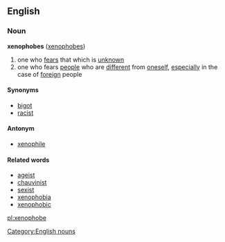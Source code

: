==English==

===Noun===
'''xenophobes''' ([[xenophobes]])
# one who [[fear]]s that which is [[unknown]]
# one who fears [[people]] who are [[different]] from [[oneself]], [[especially]] in the case of [[foreign]] people

====Synonyms====
*[[bigot]]
*[[racist]]

====Antonym====
*[[xenophile]]

====Related words====
*[[ageist]]
*[[chauvinist]]
*[[sexist]]
*[[xenophobia]]
*[[xenophobic]]

[[Category:English nouns]]

[[pl:xenophobe]]